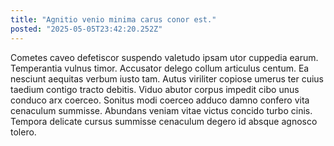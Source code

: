 ```yaml
---
title: "Agnitio venio minima carus conor est."
posted: "2025-05-05T23:42:20.252Z"
---
```


Cometes caveo defetiscor suspendo valetudo ipsam utor cuppedia earum. Temperantia vulnus timor. Accusator delego collum articulus centum.
Ea nesciunt aequitas verbum iusto tam. Autus viriliter copiose umerus ter cuius taedium contigo tracto debitis. Viduo abutor corpus impedit cibo unus conduco arx coerceo.
Sonitus modi coerceo adduco damno confero vita cenaculum summisse. Abundans veniam vitae victus concido turbo cinis. Tempora delicate cursus summisse cenaculum degero id absque agnosco tolero.
